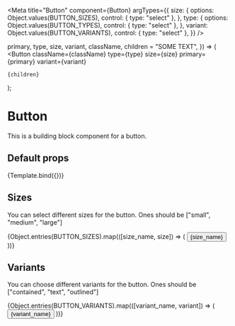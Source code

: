 

<Meta
  title="Button"
  component={Button}
  argTypes={{
    size: {
      options: Object.values(BUTTON_SIZES),
      control: { type: "select" },
    },
    type: {
      options: Object.values(BUTTON_TYPES),
      control: { type: "select" },
    },
    variant: Object.values(BUTTON_VARIANTS),
    control: { type: "select" },
  }}
/>

  primary,
  type,
  size,
  variant,
  className,
  children = "SOME TEXT",
}) => (
  <Button
    className={className}
    type={type}
    size={size}
    primary={primary}
    variant={variant}
  >
    {children}
  </Button>
);

# Button

This is a building block component for a button.

## Default props

<Canvas>
  <Story name="default_props">{Template.bind({})}</Story>
</Canvas>

## Sizes

You can select different sizes for the button. Ones should be ["small", "medium", "large"]

<Canvas>
  <Story name="sizes">
    <div className="button-sizes">
      {Object.entries(BUTTON_SIZES).map(([size_name, size]) => (
        <Button key={size_name} size={size}>
          {size_name}
        </Button>
      ))}
    </div>
  </Story>
</Canvas>

## Variants

You can choose different variants for the button. Ones should be ["contained", "text", "outlined"]

<Canvas>
  <Story name="variants">
    <div className="button-variants">
      {Object.entries(BUTTON_VARIANTS).map(([variant_name, variant]) => (
        <Button key={variant_name} variant={variant}>
          {variant_name}
        </Button>
      ))}
    </div>
  </Story>
</Canvas>
